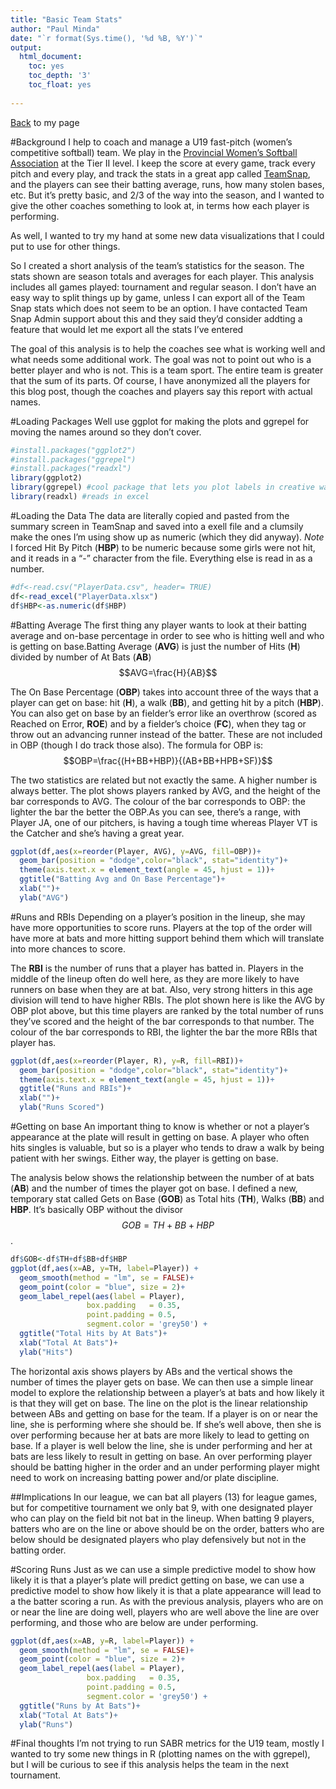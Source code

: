 ```yaml
---
title: "Basic Team Stats"
author: "Paul Minda"
date: "`r format(Sys.time(), '%d %B, %Y')`"
output:
  html_document:
    toc: yes
    toc_depth: '3'
    toc_float: yes
  
---
```


[Back](http://jpminda.github.io) to my page

#Background
I help to coach and manage a U19 fast-pitch (women's competitive softball) team. We play in the [Provincial Women's Softball Association](https://www.pwsaontario.com/) at the Tier II level. I keep the score at every game, track every pitch and every play, and track the stats in a great app called [TeamSnap](https://www.teamsnap.com/), and the players can see their batting average, runs, how many stolen bases, etc. But it's pretty basic, and 2/3 of the way into the season, and I wanted to give the other coaches something to look at, in terms how each player is performing. 

As well, I wanted to try my hand at some new data visualizations that I could put to use for other things. 

So I created a short analysis of the team's statistics for the season. The stats shown are season totals and averages for each player. This analysis includes all games played: tournament and regular season. I don't have an easy way to split things up by game, unless I can export all of the Team Snap stats which does not seem to be an option. I have contacted Team Snap Admin support about this and they said they'd consider addting a feature that would let me export all the stats I've entered

The goal of this analysis is to help the coaches see what is working well and what needs some additional work. The goal was not to point out who is a better player and who is not. This is a team sport. The entire team is greater that the sum of its parts. 
Of course, I have anonymized all the players for this blog post, though the coaches and players say this report with actual names. 

#Loading Packages
Well use ggplot for making the plots and ggrepel for moving the names around so they don't cover.
```r
#install.packages("ggplot2")
#install.packages("ggrepel")
#install.packages("readxl")
library(ggplot2)
library(ggrepel) #cool package that lets you plot labels in creative way
library(readxl) #reads in excel
```

#Loading the Data
The data are literally copied and pasted from the summary screen in TeamSnap and saved into a exell file and a clumsily make the ones I'm using show up as numeric (which they did anyway). *Note* I forced Hit By Pitch (**HBP**) to be numeric because some girls were not hit, and it reads in a "-" character from the file. Everything else is read in as a number.
```r
#df<-read.csv("PlayerData.csv", header= TRUE)
df<-read_excel("PlayerData.xlsx")
df$HBP<-as.numeric(df$HBP)
```

#Batting Average
The first thing any player wants to look at their batting average and on-base percentage in order to see who is hitting well and who is getting on base.Batting Average (**AVG**) is just the number of Hits (**H**) divided by number of At Bats (**AB**) $$AVG=\frac{H}{AB}$$

The On Base Percentage (**OBP**) takes into account three of the ways that a player can get on base: hit (**H**), a walk (**BB**), and getting hit by a pitch (**HBP**). You can also get on base by an fielder's error like an overthrow (scored as Reached on Error, **ROE**) and by a fielder's choice (**FC**), when they tag or throw out an advancing runner instead of the batter. These are not included in OBP (though I do track those also). 
The formula for OBP is: 
$$OBP=\frac{(H+BB+HBP)}{(AB+BB+HPB+SF)}$$

The two statistics are related but not exactly the same. A higher number is always better. The plot shows players ranked by AVG, and the height of the bar corresponds to AVG. The colour of the bar corresponds to OBP: the lighter the bar the better the OBP.As you can see, there's a range, with Player JA, one of our pitchers, is having a tough time whereas Player VT is the Catcher and she's having a great year.


```r
ggplot(df,aes(x=reorder(Player, AVG), y=AVG, fill=OBP))+
  geom_bar(position = "dodge",color="black", stat="identity")+
  theme(axis.text.x = element_text(angle = 45, hjust = 1))+
  ggtitle("Batting Avg and On Base Percentage")+
  xlab("")+
  ylab("AVG")
```



#Runs and RBIs
Depending on a player's position in the lineup, she may have more opportunities to score runs. Players at the top of the order will have more at bats and more hitting support behind them which will translate into more chances to score. 



The **RBI** is the number of runs that a player has batted in. Players in the middle of the lineup often do well here, as they are more likely to have runners on base when they are at bat. Also, very strong hitters in this age division will tend to have higher RBIs. The plot shown here is like the AVG by OBP plot above, but this time players are ranked by the total number of runs they've scored and the height of the bar corresponds to that number. The colour of the bar corresponds to RBI, the lighter the bar the more RBIs that player has.


```r
ggplot(df,aes(x=reorder(Player, R), y=R, fill=RBI))+
  geom_bar(position = "dodge",color="black", stat="identity")+
  theme(axis.text.x = element_text(angle = 45, hjust = 1))+
  ggtitle("Runs and RBIs")+
  xlab("")+
  ylab("Runs Scored") 
```


#Getting on base
An important thing to know is whether or not a player's appearance at the plate will result in getting on base. A player who often hits singles is valuable, but so is a player who tends to draw a walk by being patient with her swings. Either way, the player is getting on base. 

The analysis below shows the relationship between the number of at bats (**AB**) and the number of times the player got on base. I defined a new, temporary stat called Gets on Base (**GOB**) as Total hits (**TH**), Walks (**BB**) and **HBP**. It's basically OBP without the divisor $$GOB=TH+BB+HBP$$.

```r
df$GOB<-df$TH+df$BB+df$HBP
ggplot(df,aes(x=AB, y=TH, label=Player)) +
  geom_smooth(method = "lm", se = FALSE)+
  geom_point(color = "blue", size = 2)+
  geom_label_repel(aes(label = Player),
                 box.padding   = 0.35, 
                 point.padding = 0.5,
                 segment.color = 'grey50') +
  ggtitle("Total Hits by At Bats")+
  xlab("Total At Bats")+
  ylab("Hits")
```

The horizontal axis shows players by ABs and the vertical shows the number of times the player gets on base. We can then use a simple linear model to explore the relationship between a player's at bats and how likely it is that they will get on base. The line on the plot is the linear relationship between ABs and getting on base for the team. If a player is on or near the line, she is performing where she should be. If she's well above, then she is over performing because her at bats are more likely to lead to getting on base. If a player is well below the line, she is under performing and her at bats are less likely to result in getting on base. An over performing player should be batting higher in the order and an under performing player might need to work on increasing batting power and/or plate discipline. 

##Implications
In our league, we can bat all players (13) for league games, but for competitive tournament we only bat 9, with one designated player who can play on the field bit not bat in the lineup. When batting 9 players, batters who are on the line or above should be on the order, batters who are below should be designated players who play defensively but not in the batting order. 



#Scoring Runs
Just as we can use a simple predictive model to show how likely it is that a player's plate will predict getting on base, we can use a predictive model to show how likely it is that a plate appearance will lead to a the batter scoring a run. As with the previous analysis, players who are on or near the line are doing well, players who are well above the line are over performing, and those who are below are under performing. 


```r
ggplot(df,aes(x=AB, y=R, label=Player)) +
  geom_smooth(method = "lm", se = FALSE)+
  geom_point(color = "blue", size = 2)+
  geom_label_repel(aes(label = Player),
                 box.padding   = 0.35, 
                 point.padding = 0.5,
                 segment.color = 'grey50') +
  ggtitle("Runs by At Bats")+
  xlab("Total At Bats")+
  ylab("Runs")
```

#Final thoughts
I'm not trying to run SABR metrics for the U19 team, mostly I wanted to try some new things in R (plotting names on the with ggrepel), but I will be curious to see if this analysis helps the team in the next tournament.
